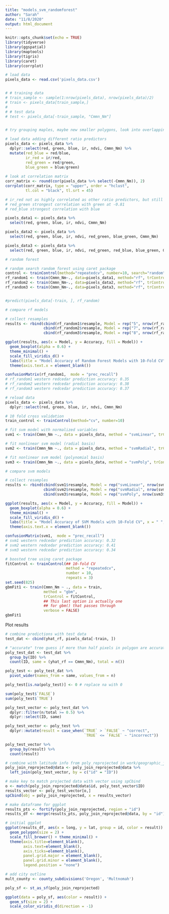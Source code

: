 ```yaml
---
title: "models_svm_randomforest"
author: "Sarah"
date: "11/8/2020"
output: html_document
---
```


```r
knitr::opts_chunk$set(echo = TRUE)
library(tidyverse)
library(ggspatial)
library(maptools)
library(tigris)
library(caret)
library(corrplot)
```

```r
# load data
pixels_data <- read.csv('pixels_data.csv')


# # training data
# train_sample <- sample(1:nrow(pixels_data), nrow(pixels_data)/2)
# train <- pixels_data[train_sample,]
# 
# # test data
# test <- pixels_data[-train_sample, "Cmmn_Nm"]


# try grouping maples, maybe new smaller polygons, look into overlapping model results in pixels space, make a map of where western redcedar is
```


```r
# load data adding different ratio predictors
pixels_data <- pixels_data %>%
  dplyr::select(red, green, blue, ir, ndvi, Cmmn_Nm) %>%
  mutate(red_blue = red/blue,
         ir_red = ir/red,
         red_green = red/green,
         blue_green = blue/green)
  
# look at correlation matrix
corr_matrix <- round(cor(pixels_data %>% select(-Cmmn_Nm)), 2)
corrplot(corr_matrix, type = "upper", order = "hclust", 
         tl.col = "black", tl.srt = 45)

# ir_red not as highly correlated as other ratio predictors, but still highly correlated with ndvi
# red_green strongest correlation with green at -0.81
# red_blue strongest correlation with blue

pixels_data1 <- pixels_data %>%
  select(red, green, blue, ir, ndvi, Cmmn_Nm)

pixels_data2 <- pixels_data %>%
  select(red, green, blue, ir, ndvi, red_green, blue_green, Cmmn_Nm)

pixels_data3 <- pixels_data %>%
  select(red, green, blue, ir, ndvi, red_green, red_blue, blue_green, Cmmn_Nm)

# random forest

# random search random forest using caret package
control <- trainControl(method="repeatedcv", number=10, search="random")
rf_random1 <- train(Cmmn_Nm~., data=pixels_data1, method="rf", trControl=control)
rf_random2 <- train(Cmmn_Nm~., data=pixels_data2, method="rf", trControl=control)
rf_random3 <- train(Cmmn_Nm~., data=pixels_data3, method="rf", trControl=control)


#predict(pixels_data[-train, ], rf_random)
```


```r
# compare rf models

# collect resamples
results <- rbind(cbind(rf_random1$resample, Model = rep("5", nrow(rf_random1$resample))), 
                 cbind(rf_random2$resample, Model = rep("7", nrow(rf_random2$resample))), 
                 cbind(rf_random3$resample, Model = rep("8", nrow(rf_random3$resample))))

ggplot(results, aes(x = Model, y = Accuracy, fill = Model)) +
  geom_boxplot(alpha = 0.6) +
  theme_minimal() + 
  scale_fill_viridis_d() +
  labs(title = "Model Accuracy of Random Forest Models with 10-Fold CV", x = " ", fill = "Number of Predictors") + 
  theme(axis.text.x = element_blank())

confusionMatrix(rf_random1,  mode = "prec_recall")
# rf_random1 western redcedar prediction accuracy: 0.35
# rf_random2 western redcedar prediction accuracy: 0.38
# rf_random3 western redcedar prediction accuracy: 0.37
```


```r
# reload data
pixels_data <- pixels_data %>%
  dplyr::select(red, green, blue, ir, ndvi, Cmmn_Nm)

# 10 fold cross validation
train_control <- trainControl(method="cv", number=10)

# fit svm model with normalized variables
svm1 <- train(Cmmn_Nm ~., data = pixels_data, method = "svmLinear", trControl = train_control,  preProcess = c("center","scale"))

# fit nonlinear svm model (radial basis)
svm2 <- train(Cmmn_Nm ~., data = pixels_data, method = "svmRadial", trControl = train_control, preProcess = c("center","scale"), tuneLength = 10)

# fit nonlinear svm model (polynomial basis)
svm3 <- train(Cmmn_Nm ~., data = pixels_data, method = "svmPoly", trControl = train_control, preProcess = c("center","scale"))
```

```r
# compare svm models

# collect resamples
results <- rbind(cbind(svm1$resample, Model = rep("svmLinear", nrow(svm1$resample))), 
                 cbind(svm2$resample, Model = rep("svmRadial", nrow(svm2$resample))), 
                 cbind(svm3$resample, Model = rep("svmPoly", nrow(svm3$resample))))

ggplot(results, aes(x = Model, y = Accuracy, fill = Model)) +
  geom_boxplot(alpha = 0.6) +
  theme_minimal() + 
  scale_fill_viridis_d() +
  labs(title = "Model Accuracy of SVM Models with 10-Fold CV", x = " ", fill = " ") + 
  theme(axis.text.x = element_blank())

confusionMatrix(svm1,  mode = "prec_recall")
# svm1 western redcedar prediction accuracy: 0.32
# svm2 western redcedar prediction accuracy: 0.41
# svm3 western redcedar prediction accuracy: 0.34
```


```r
# boosted tree using caret package
fitControl <- trainControl(## 10-fold CV
                           method = "repeatedcv",
                           number = 10,
                           repeats = 3)
set.seed(825)
gbmFit1 <- train(Cmmn_Nm ~ ., data = train, 
                 method = "gbm", 
                 trControl = fitControl,
                 ## This last option is actually one
                 ## for gbm() that passes through
                 verbose = FALSE)
gbmFit1
```

Plot results
```r
# combine predictions with test data
test_dat <- cbind(yhat_rf, pixels_data[-train, ])

# "accurate" tree guess if more than half pixels in polygon are accurately predicted
poly_test_dat <- test_dat %>%
  group_by(ID) %>%
  count(ID, same = (yhat_rf == Cmmn_Nm), total = n())

poly_test <- poly_test_dat %>%
  pivot_wider(names_from = same, values_from = n)

poly_test[is.na(poly_test)] <- 0 # replace na with 0

sum(poly_test$`FALSE`)
sum(poly_test$`TRUE`)

poly_test_vector <- poly_test_dat %>%
  dplyr::filter(n/total >= 0.5) %>%
  dplyr::select(ID, same)

poly_test_vector <- poly_test %>%
  dplyr::mutate(result = case_when(`TRUE` > `FALSE` ~ "correct",
                                   `TRUE` <= `FALSE` ~ "incorrect"))

poly_test_vector %>%
  group_by(result) %>%
  count(result)

# combine with latitude info from poly_reprojected in work/geographic_join.Rmd
poly_join_reprojected@data <- poly_join_reprojected@data %>%
  left_join(poly_test_vector, by = c("id" = "ID"))

# make key to match projected data with vector using spCbind
o <- match(poly_join_reprojected@data$id, poly_test_vector$ID)
results_vector <- poly_test_vector[o,]
spCbind(obj = poly_join_reprojected, x = results_vector)

# make dataframe for ggplot
results_pts <- fortify(poly_join_reprojected, region = "id")
results_df <- merge(results_pts, poly_join_reprojected@data, by = "id")

# initial ggplot
ggplot(results_df, aes(x = long, y = lat, group = id, color = result)) + 
  geom_polygon(size = 2) +
  scale_fill_brewer() + theme_minimal() +
  theme(axis.title=element_blank(),
        axis.text=element_blank(),
        axis.ticks=element_blank(), 
        panel.grid.major = element_blank(),
        panel.grid.minor = element_blank(),
        legend.position = "none")

# add city outline
mult_county <- county_subdivisions('Oregon', 'Multnomah')

poly_sf <- st_as_sf(poly_join_reprojected)

ggplot(data = poly_sf, aes(color = result)) + 
  geom_sf(size = 2) +
  scale_color_viridis_d(direction = -1)
```

